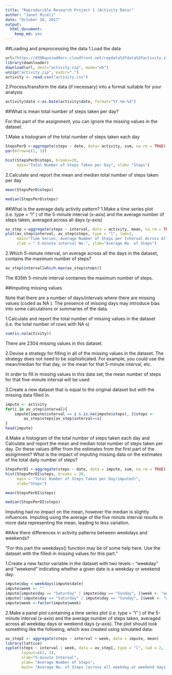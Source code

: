 ---
title: "Reproducible Research Project 1 (Activity Data)"
author: "Janet Miceli"
date: "October 10, 2017"
output: 
  html_document: 
    keep_md: yes
---

##Loading and preprocessing the data
1.Load the data

```{r}
url="https://d396qusza40orc.cloudfront.net/repdata%2Fdata%2Factivity.zip"
library(downloader)
download(url, dest="activity.zip", mode="wb")
unzip("activity.zip", exdir=".")
activity <- read.csv("activity.csv")
```

2.Process/transform the data (if necessary) into a format suitable for your analysis
```{r}
activity$date <-as.Date(activity$date, format="%Y-%m-%d")
```
##What is mean total number of steps taken per day?

For this part of the assignment, you can ignore the missing values in the dataset.


1.Make a histogram of the total number of steps taken each day

```{r hist1, fig.height=4}    
StepsPerD <-aggregate(steps ~ date, data= activity, sum, na.rm = TRUE)
par(mfrow=c(1, 1))

hist(StepsPerD$steps, breaks=20,
     main="Total Number of Steps Taken per Day", xlab= "Steps")
```
2.Calculate and report the mean and median total number of steps taken per day

```{r}
mean(StepsPerD$steps)

median(StepsPerD$steps)
```

##What is the average daily activity pattern?
1.Make a time series plot (i.e.  type = "l" ) of the 5-minute interval (x-axis) and the average number of steps taken, averaged across all days (y-axis)

```{r itimeseries1, fig.height=4}
av_step <-aggregate(steps ~ interval, data = activity, mean, na.rm = TRUE)
plot(av_step$interval, av_step$steps, type = "l", lwd=2,
     main="Time Series, Average Number of Steps per Interval Across All Days", axes = FALSE,
     xlab = " 5-minute interval No.", ylab="Average No. of Steps")
```
2.Which 5-minute interval, on average across all the days in the dataset, contains the maximum number of steps?

```{r}
av_step$interval[which.max(av_step$steps)]
```
The 835th 5-minute interval containes the maximum number of steps.

##Imputing missing values

Note that there are a number of days/intervals where there are missing values (coded as  NA ). The presence of missing days may introduce bias into some calculations or summaries of the data.

1.Calculate and report the total number of missing values in the dataset (i.e. the total number of rows with  NA s)

```{r}
sum(is.na(activity))
```
There are 2304 missing values in this dataset.

2.Devise a strategy for filling in all of the missing values in the dataset. The strategy does not need to be sophisticated. For example, you could use the mean/median for that day, or the mean for that 5-minute interval, etc.

In order to fill in missing values in this data set, the mean  number of steps for that five-minute interval will be used

3.Create a new dataset that is equal to the original dataset but with the missing data filled in.

```{r}
impute <- activity
for(i in av_step$interval){
    impute[impute$interval == i & is.na(impute$steps), ]$steps <-
        av_step$steps[av_step$interval==i]
}
head(impute)
```
4.Make a histogram of the total number of steps taken each day and Calculate and report the mean and median total number of steps taken per day. Do these values differ from the estimates from the first part of the assignment? What is the impact of imputing missing data on the estimates of the total daily number of steps?

```{r hist2, fig.height=4}
StepsPerDI <-aggregate(steps ~ date, data = impute, sum, na.rm = TRUE)
hist(StepsPerDI$steps, breaks = 20, 
     main = "Total Number of Steps Taken per Day(imputed)",
     xlab="Steps")

mean(StepsPerDI$steps)

median(StepsPerDI$steps)
```
Imputing had no impact on the mean, however the median is slightly influences. Imputing using the average of the five minute interval results in more data representing the mean, leading to less variation.

##Are there differences in activity patterns between weekdays and weekends?

"For this part the  weekdays()  function may be of some help here. Use the dataset with the filled-in missing values for this part."

1.Create a new factor variable in the dataset with two levels -- "weekday" and "weekend" indicating whether a given date is a weekday or weekend day.

```{r}
impute$day <-weekdays(impute$date)
impute$week <- ""
impute[impute$day == "Saturday" | impute$day == "Sunday", ]$week <- "weekend"
impute[!impute$day == "Saturday" | impute$day == "Sunday", ]$week <- "weekday"
impute$week <-factor(impute$week)
```

2.Make a panel plot containing a time series plot (i.e.  type = "l" ) of the 5-minute interval (x-axis) and the average number of steps taken, averaged across all weekday days or weekend days (y-axis). The plot should look something like the following, which was created using simulated data:

```{r scatter, fig.height=4}
av_stepI <- aggregate(steps ~ interval + week, data = impute, mean)
library(lattice)
xyplot(steps ~ interval | week, data = av_stepI, type = "l", lwd = 2, 
       layout=c(1, 2),
       xlab="5-minute Interval",
       ylab= "Average Number of Steps",
       main= "Average No. of Steps (across all weekday or weekend days)")
```

